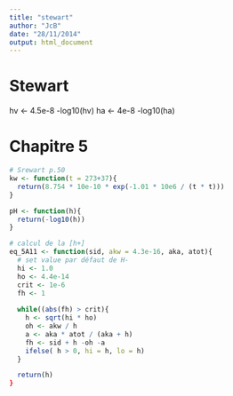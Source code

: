 ```yaml
---
title: "stewart"
author: "JcB"
date: "28/11/2014"
output: html_document
---
```


Stewart
=======

hv <- 4.5e-8
-log10(hv)
ha <- 4e-8
-log10(ha)


Chapitre 5
==========

```r
# Srewart p.50
kw <- function(t = 273+37){
  return(8.754 * 10e-10 * exp(-1.01 * 10e6 / (t * t)))
}

pH <- function(h){
  return(-log10(h))
}

# calcul de la [h+]
eq_5A11 <- function(sid, akw = 4.3e-16, aka, atot){
  # set value par défaut de H-
  hi <- 1.0
  ho <- 4.4e-14
  crit <- 1e-6
  fh <- 1
  
  while((abs(fh) > crit){
    h <- sqrt(hi * ho)
    oh <- akw / h
    a <- aka * atot / (aka + h)
    fh <- sid + h -oh -a
    ifelse( h > 0, hi = h, lo = h)
  }

  return(h)
}
```

